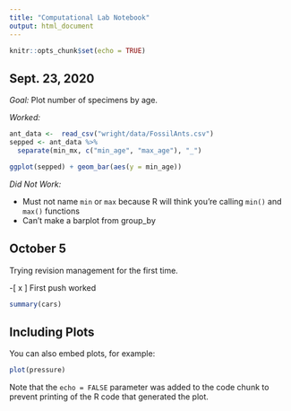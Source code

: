 ```yaml
---
title: "Computational Lab Notebook"
output: html_document
---
```


```r
knitr::opts_chunk$set(echo = TRUE)
```

## Sept. 23, 2020

*Goal:* Plot number of specimens by age.

*Worked:*
```r
ant_data <-  read_csv("wright/data/FossilAnts.csv")
sepped <- ant_data %>%
  separate(min_mx, c("min_age", "max_age"), "_")

ggplot(sepped) + geom_bar(aes(y = min_age))
```



*Did Not Work:* 

* Must not name `min` or `max` because R will think you're calling `min()` and `max()` functions
* Can't make a barplot from group_by       


## October 5 

Trying revision management for the first time. 

-[ x ] First push worked


```r
summary(cars)
```

## Including Plots

You can also embed plots, for example:

```r
plot(pressure)
```

Note that the `echo = FALSE` parameter was added to the code chunk to prevent printing of the R code that generated the plot.
